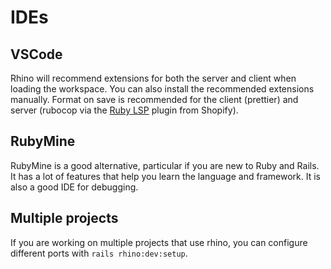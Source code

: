 # IDEs

## VSCode

Rhino will recommend extensions for both the server and client when loading the workspace. You can also install the recommended extensions manually. Format on save is recommended for the client (prettier) and server (rubocop via the [Ruby LSP](https://marketplace.visualstudio.com/items?itemName=Shopify.ruby-lsp) plugin from Shopify).

## RubyMine

RubyMine is a good alternative, particular if you are new to Ruby and Rails. It has a lot of features that help you learn the language and framework. It is also a good IDE for debugging.

## Multiple projects

If you are working on multiple projects that use rhino, you can configure different ports with `rails rhino:dev:setup`.
